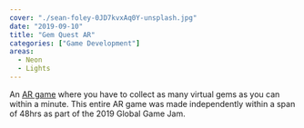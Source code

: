 ```yaml
---
cover: "./sean-foley-0JD7kvxAq0Y-unsplash.jpg"
date: "2019-09-10"
title: "Gem Quest AR"
categories: ["Game Development"]
areas:
  - Neon
  - Lights
---
```

An [AR game](https://play.google.com/store/apps/details?id=com.RoRoStudios.GemQuestAR) where you have to collect as many virtual gems as you can within a minute. This entire AR game was made independently within a span of 48hrs as part of the 2019 Global Game Jam.